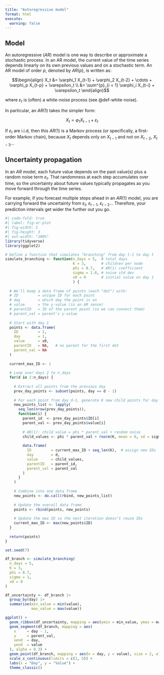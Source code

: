 ```yaml
---
title: "Autoregressive model"
format: html
execute: 
  warning: false
---
```


## Model

An autoregressive ($AR$) model is one way to describe or approximate a stochastic process. In an AR model, the current value of the time series depends linearly on its own previous values and on a stochastic term. An AR model of order $p$, denoted by $AR(p)$, is written as:

$$\begin{align}
X_t &= \varphi_1 X_{t-1} + \varphi_2 X_{t-2} + \cdots + \varphi_p X_{t-p} + \varepsilon_t \\
&= \sum^{p}_{i = 1} \varphi_i X_{t-i} + \varepsilon_t
\end{align}$$

where $\varepsilon_t$ is (often) a white-noise process (see @def-white-noise).

In particular, an $AR(1)$ takes the simpler form:

$$X_t = \varphi_1 X_{t-1} + \varepsilon_t$$

If $\varepsilon_t$ are i.i.d, then this $AR(1)$ is a Markov process (or specifically, a first-order Markov chain), because $X_t$ depends only on $X_{t-1}$ and not on $X_{t-2}$, $X_{t-3}$...

## Uncertainty propagation

In an $AR$ model, each future value depends on the past value(s) plus a random noise term $\varepsilon_t$. That randomness at each step accumulates over time, so the uncertainty about future values typically propagates as you move forward through the time series.

For example, if you forecast multiple steps ahead in an $AR(1)$ model, you are carrying forward the uncertainty from $\varepsilon_t$, $\varepsilon_{t - 1}$, $\varepsilon_{t - 2}$... Therefore, your prediction intervals get wider the further out you go.

```r
#| code-fold: true
#| label: fig-ar-plot
#| fig-width: 5
#| fig-height: 3
#| out-width: "100%"
library(tidyverse)
library(ggplot2)

# Define a function that simulates "branching" from day t-1 to day t
simulate_branching <- function(n_days = 5,  # total days
                               K = 3,       # children per node
                               phi = 0.7,   # AR(1) coefficient
                               sigma = 1.0, # noise std dev
                               x0 = 0       # initial value on day 1
                               ) {
  
  # We'll keep a data frame of points (each "dot") with:
  # ID         = unique ID for each point
  # day        = which day the point is on
  # value      = the y-value (in an AR sense)
  # parentID   = ID of the parent point (so we can connect them)
  # parent_val = parent's y-value
  
  # Start with day 1
  points <- data.frame(
    ID         = 1,
    day        = 1,
    value      = x0,
    parentID   = NA,   # no parent for the first dot
    parent_val = NA
  )
  
  current_max_ID <- 1
  
  # Loop over days 2 to n_days
  for(d in 2:n_days) {
    
    # Extract all points from the previous day
    prev_day_points <- subset(points, day == d - 1)
    
    # For each point from day d-1, generate K new child points for day d
    new_points_list <- lapply(
      seq_len(nrow(prev_day_points)), 
      function(i) {
        parent_id  <- prev_day_points$ID[i]
        parent_val <- prev_day_points$value[i]
        
        # AR(1): child value = phi * parent_val + random noise
        child_values <- phi * parent_val + rnorm(K, mean = 0, sd = sigma)
        
        data.frame(
          ID         = current_max_ID + seq_len(K),  # assign new IDs
          day        = d,
          value      = child_values,
          parentID   = parent_id,
          parent_val = parent_val
        )
      }
    )
    
    # Combine into one data frame
    new_points <- do.call(rbind, new_points_list)
    
    # Update the overall data frame
    points <- rbind(points, new_points)
    
    # Update the max ID so the next iteration doesn’t reuse IDs
    current_max_ID <- max(new_points$ID)
  }
  
  return(points)
}

set.seed(7)

df_branch <- simulate_branching(
  n_days = 5,
  K = 3,
  phi = 0.7,
  sigma = 1,
  x0 = 0
)

df_uncertainty <- df_branch |> 
  group_by(day) |> 
  summarise(min_value = min(value),
            max_value = max(value))

ggplot() +
  geom_ribbon(df_uncertainty, mapping = aes(ymin = min_value, ymax = max_value, x = day), fill = "#204fc1", alpha = 0.2) +
  geom_segment(df_branch, mapping = aes(
    x     = day - 1,
    y     = parent_val,
    xend  = day,
    yend  = value
  ), alpha = 0.3) +
  geom_point(df_branch, mapping = aes(x = day, y = value), size = 2, alpha = 0.7) +
  scale_x_continuous(limits = c(1, 5)) +
  labs(x = "Day", y = "Value") +
  theme_classic()
```

